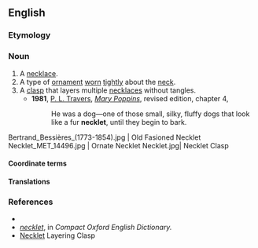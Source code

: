 ==English==

===Etymology===
{{suffix|en|neck|let}}

===Noun===
{{en-noun}}

# A [[necklace]].
# A type of [[ornament#Noun|ornament]] [[wear#Verb|worn]] [[tightly]] about the [[neck#Noun|neck]].
# A [[clasp#Noun|clasp]] that layers multiple [[necklaces]] without tangles.
#* '''1981''', [[w:P. L. Travers|P. L. Travers]], [[w:Mary Poppins|''Mary Poppins'']], revised edition, chapter 4,
#*: He was a dog—one of those small, silky, fluffy dogs that look like a fur '''necklet''', until they begin to bark.

<gallery>
Bertrand_Bessières_(1773-1854).jpg | Old Fasioned Necklet
Necklet_MET_14496.jpg | Ornate Necklet
Necklet.jpg| Necklet Clasp
</gallery>

====Coordinate terms====
{{col2|en|anklet|armlet|kneelet|leglet|wristlet}}

====Translations====
{{trans-see|necklace}}

{{trans-top|type of ornament worn tightly about the neck}}
{{trans-mid}}
{{trans-bottom}}

===References===
* {{R:Webster 1913}}
* ''[http://www.askoxford.com/concise_oed/necklet?view=uk necklet]'', in ''Compact Oxford English Dictionary.''
* [https://shopnecklet.com/pages/new-faq Necklet] Layering Clasp